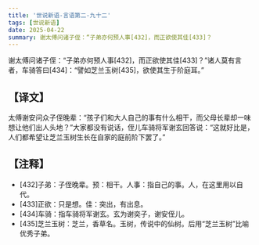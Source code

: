```yaml
---
title: '世说新语-言语第二-九十二'
tags: [世说新语]
date: 2025-04-22
summary: 谢太傅问诸子侄：“子弟亦何预人事[432]，而正欲使其佳[433]？
---
```


谢太傅问诸子侄：“子弟亦何预人事[432]，而正欲使其佳[433]？”诸人莫有言者，车骑答曰[434]：“譬如芝兰玉树[435]，欲使其生于阶庭耳。”

## 【译文】

太傅谢安问众子侄晚辈：“孩子们和大人自己的事有什么相干，而父母长辈却一味想让他们出人头地？”大家都没有说话，侄儿车骑将军谢玄回答说：“这就好比是，人们都希望让芝兰玉树生长在自家的庭前阶下罢了。”

## 【注释】

- [432]子弟：子侄晚辈。预：相干。人事：指自己的事。人，在这里用以自代。
- [433]正欲：只是想。佳：突出，有出息。
- [434]车骑：指车骑将军谢玄。玄为谢奕子，谢安侄儿。
- [435]芝兰玉树：芝兰，香草名。玉树，传说中的仙树。后用“芝兰玉树”比喻优秀子弟。

